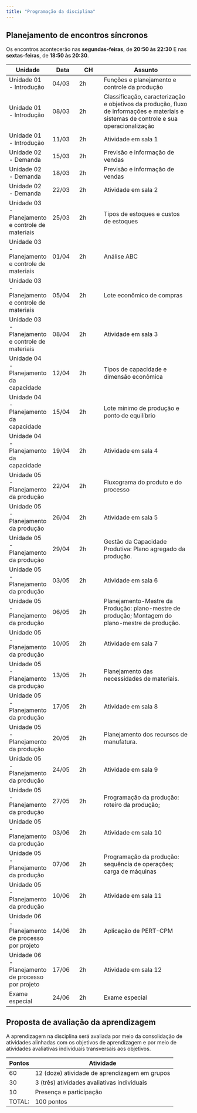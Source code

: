 ```yaml
---
title: "Programação da disciplina"
---
```


## Planejamento de encontros síncronos

Os encontros acontecerão nas **segundas-feiras**, de **20:50 às 22:30** E nas **sextas-feiras**, de **18:50 às 20:30**.

| **Unidade**                                       | **Data** | **CH** | **Assunto**                                                                                                                            |
|-----------|-----------|-----------|---------------------------------------|
| Unidade 01 - Introdução                           | 04/03    | 2h     | Funções e planejamento e controle da produção                                                                                          |
| Unidade 01 - Introdução                           | 08/03    | 2h     | Classificação, caracterização e objetivos da produção, fluxo de informações e materiais e sistemas de controle e sua operacionalização |
| Unidade 01 - Introdução                           | 11/03    | 2h     | Atividade em sala 1                                                                                                                    |
| Unidade 02 - Demanda                              | 15/03    | 2h     | Previsão e informação de vendas                                                                                                        |
| Unidade 02 - Demanda                              | 18/03    | 2h     | Previsão e informação de vendas                                                                                                        |
| Unidade 02 - Demanda                              | 22/03    | 2h     | Atividade em sala 2                                                                                                                    |
| Unidade 03 - Planejamento e controle de materiais | 25/03    | 2h     | Tipos de estoques e custos de estoques                                                                                                 |
| Unidade 03 - Planejamento e controle de materiais | 01/04    | 2h     | Análise ABC                                                                                                                            |
| Unidade 03 - Planejamento e controle de materiais | 05/04    | 2h     | Lote econômico de compras                                                                                                              |
| Unidade 03 - Planejamento e controle de materiais | 08/04    | 2h     | Atividade em sala 3                                                                                                                    |
| Unidade 04 - Planejamento da capacidade           | 12/04    | 2h     | Tipos de capacidade e dimensão econômica                                                                                               |
| Unidade 04 - Planejamento da capacidade           | 15/04    | 2h     | Lote mínimo de produção e ponto de equilíbrio                                                                                          |
| Unidade 04 - Planejamento da capacidade           | 19/04    | 2h     | Atividade em sala 4                                                                                                                    |
| Unidade 05 - Planejamento da produção             | 22/04    | 2h     | Fluxograma do produto e do processo                                                                                                    |
| Unidade 05 - Planejamento da produção             | 26/04    | 2h     | Atividade em sala 5                                                                                                                    |
| Unidade 05 - Planejamento da produção             | 29/04    | 2h     | Gestão da Capacidade Produtiva: Plano agregado da produção.                                                                            |
| Unidade 05 - Planejamento da produção             | 03/05    | 2h     | Atividade em sala 6                                                                                                                    |
| Unidade 05 - Planejamento da produção             | 06/05    | 2h     | Planejamento-Mestre da Produção: plano-mestre de produção; Montagem do plano-mestre de produção.                                       |
| Unidade 05 - Planejamento da produção             | 10/05    | 2h     | Atividade em sala 7                                                                                                                    |
| Unidade 05 - Planejamento da produção             | 13/05    | 2h     | Planejamento das necessidades de materiais.                                                                                            |
| Unidade 05 - Planejamento da produção             | 17/05    | 2h     | Atividade em sala 8                                                                                                                    |
| Unidade 05 - Planejamento da produção             | 20/05    | 2h     | Planejamento dos recursos de manufatura.                                                                                               |
| Unidade 05 - Planejamento da produção             | 24/05    | 2h     | Atividade em sala 9                                                                                                                    |
| Unidade 05 - Planejamento da produção             | 27/05    | 2h     | Programação da produção: roteiro da produção;                                                                                          |
| Unidade 05 - Planejamento da produção             | 03/06    | 2h     | Atividade em sala 10                                                                                                                   |
| Unidade 05 - Planejamento da produção             | 07/06    | 2h     | Programação da produção: sequência de operações; carga de máquinas                                                                     |
| Unidade 05 - Planejamento da produção             | 10/06    | 2h     | Atividade em sala 11                                                                                                                   |
| Unidade 06 - Planejamento de processo por projeto | 14/06    | 2h     | Aplicação de PERT-CPM                                                                                                                  |
| Unidade 06 - Planejamento de processo por projeto | 17/06    | 2h     | Atividade em sala 12                                                                                                                   |
| Exame especial                                    | 24/06    | 2h     | Exame especial                                                                                                                         |

## Proposta de avaliação da aprendizagem

A aprendizagem na disciplina será avaliada por meio da consolidação de atividades alinhadas com os objetivos de aprendizagem e por meio de atividades avaliativas individuais transversais aos objetivos.

| Pontos | Atividade                                     |
|--------|-----------------------------------------------|
| 60     | 12 (doze) atividade de aprendizagem em grupos |
| 30     | 3 (três) atividades avaliativas individuais   |
| 10     | Presença e participação                       |
| TOTAL: | 100 pontos                                    |
